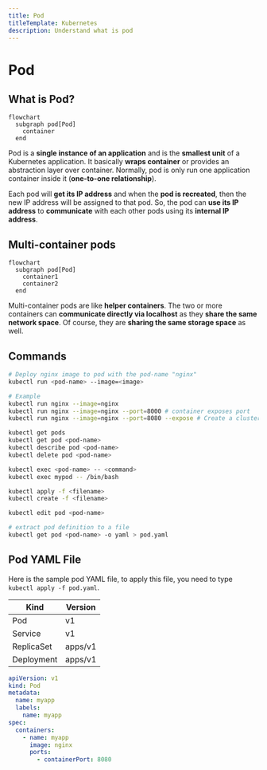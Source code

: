 ```yaml
---
title: Pod
titleTemplate: Kubernetes
description: Understand what is pod
---
```



# Pod

## What is Pod?

```mermaid
flowchart
  subgraph pod[Pod]
    container
  end
```

Pod is a **single instance of an application** and is the **smallest unit** of a Kubernetes application. It basically **wraps container** or provides an abstraction layer over container. Normally, pod is only run one application container inside it (**one-to-one relationship**).

Each pod will **get its IP address** and when the **pod is recreated**, then the new IP address will be assigned to that pod. So, the pod can **use its IP address** to **communicate** with each other pods using its **internal IP address**.

## Multi-container pods

```mermaid
flowchart
  subgraph pod[Pod]
    container1
    container2
  end
```

Multi-container pods are like **helper containers**. The two or more containers can **communicate directly via localhost** as they **share the same network space**. Of course, they are **sharing the same storage space** as well.

## Commands

```bash
# Deploy nginx image to pod with the pod-name "nginx"
kubectl run <pod-name> --image=<image>

# Example
kubectl run nginx --image=nginx
kubectl run nginx --image=nginx --port=8000 # container exposes port
kubectl run nginx --image=nginx --port=8080 --expose # Create a cluster IP associated with the pod port number

kubectl get pods
kubectl get pod <pod-name>
kubectl describe pod <pod-name>
kubectl delete pod <pod-name>

kubectl exec <pod-name> -- <command>
kubectl exec mypod -- /bin/bash

kubectl apply -f <filename>
kubectl create -f <filename>

kubectl edit pod <pod-name>

# extract pod definition to a file
kubectl get pod <pod-name> -o yaml > pod.yaml
```

## Pod YAML File

Here is the sample pod YAML file, to apply this file, you need to type `kubectl apply -f pod.yaml`.

| Kind | Version |
| ---- | ------- |
| Pod | v1 |
| Service | v1 |
| ReplicaSet | apps/v1 |
| Deployment | apps/v1 |

```yaml showLineNumbers filename="pod.yaml"
apiVersion: v1
kind: Pod
metadata:
  name: myapp
  labels:
    name: myapp
spec:
  containers:
    - name: myapp
      image: nginx
      ports:
        - containerPort: 8080
```

<Comments />